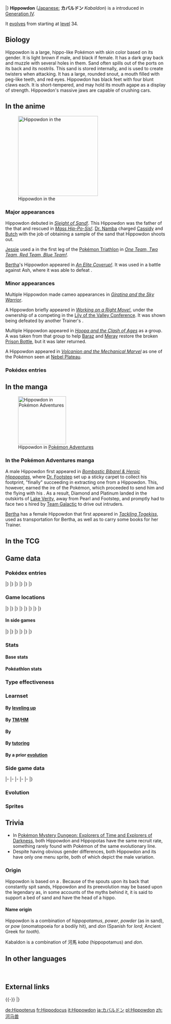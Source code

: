 {{PokémonPrevNext/Head|type=Ground}}
{{PokémonPrevNext/Pokémon|type=Ground|prevnum=449|prev=Hippopotas|nextnum=451|next=Skorupi}}
|}
{{Pokémon Infobox
|name=Hippowdon
|jname=カバルドン
|jtranslit=Kabarudon
|tmname=Kabaldon
|ndex=450
|sdex=123
|karea=Coastal
|kdex=049
|abrow=247
|obrow=284
|opbrow=104
|typebox=1
|type1=Ground
|category=Heavyweight
|height-ftin=6'07"
|height-m=2.0
|weight-lbs=661.4
|weight-kg=300.0
|abilityn=d
|ability1=Sand Stream
|abilityd=Sand Force
|egggroupn=1
|egggroup1=Field
|eggcycles=30
|evtotal=2
|evde=2
|expyield=184
|oldexp=198
|lv100exp=1,250,000
|gendercode=127
|color=Brown
|catchrate=60
|body=08
|pokefordex=hippowdon
|generation=4
|friendship-70
}}
'''Hippowdon''' ([[List of Japanese Pokémon names|Japanese:]] '''カバルドン''' ''Kabaldon'') is a {{type|Ground}} {{OBP|Pokémon|species}} introduced in [[Generation IV]].

It [[Evolution|evolve]]s from {{p|Hippopotas}} starting at [[level]] 34.

==Biology==
Hippowdon is a large, hippo-like Pokémon with skin color based on its gender. It is light brown if male, and black if female. It has a dark gray back and muzzle with several holes in them. Sand often spills out of the ports on its back and its nostrils. This sand is stored internally, and is used to create twisters when attacking. It has a large, rounded snout, a mouth filled with peg-like teeth, and red eyes. Hippowdon has black feet with four blunt claws each. It is short-tempered, and may hold its mouth agape as a display of strength. Hippowdon's massive jaws are capable of crushing cars.

==In the anime==
[[File:Bertha Hippowdon.png|thumb|left|250px|Hippowdon in the {{pkmn|anime}}]]
===Major appearances===
Hippowdon debuted in ''[[DP065|Sleight of Sand!]]''. This Hippowdon was the father of the {{DL|Recurring wild Pokémon in the anime|Hippopotas}} that {{Ash}} and {{ashfr}} rescued in [[DP044|''Mass Hip-Po-Sis!'']]. [[Dr. Namba]] charged [[Cassidy]] and [[Butch]] with the job of obtaining a sample of the sand that Hippowdon shoots out.

[[Jessie]] used a {{DL|List of Pokémon temporarily owned by the Team Rocket trio|Hippowdon}} in the first leg of the [[Pokémon Triathlon]] in ''[[DP091|One Team, Two Team, Red Team, Blue Team!]]''.

[[Bertha]]'s Hippowdon appeared in ''[[DP170|An Elite Coverup!]]''. It was used in a battle against Ash, where it was able to defeat {{AP|Torterra}}.

===Minor appearances===
Multiple Hippowdon made cameo appearances in ''[[M11|Giratina and the Sky Warrior]]''.

A Hippowdon briefly appeared in ''[[DP185|Working on a Right Move!]]'', under the ownership of a {{pkmn|Trainer}} competing in the [[Lily of the Valley Conference]]. It was shown being defeated by another Trainer's {{p|Tangrowth}}.

Multiple Hippowdon appeared in ''[[M18|Hoopa and the Clash of Ages]]'' as a group. A {{p|Hippopotas}} was taken from that group to help [[Baraz]] and [[Meray]] restore the broken [[Prison Bottle]], but it was later returned.

A Hippowdon appeared in ''[[M19|Volcanion and the Mechanical Marvel]]'' as one of the Pokémon seen at [[Nebel Plateau]].

===Pokédex entries===
{{Animedexheader|Sinnoh}}
{{Animedexbody|DP065|Hippowdon|Dawn's Pokédex|Hippowdon, the Heavyweight Pokémon. It creates an enormous {{m|Sandstorm|tornado of sand}} by blowing sand out of the holes in its body, and its mouth is over 6 feet in diameter.}}
{{Animedexbody|DP170|Hippowdon|Ash's Pokédex|Hippowdon, the Heavyweight Pokémon. A surprisingly fierce Pokémon, Hippowdon opens its giant mouth to intimidate adversaries.}}
{{Animedexfooter/Pokémon|''Diamond & Pearl''|Sinnoh}}

==In the manga==
[[File:Bertha Hippowdon Adventures.png|thumb|150px|Hippowdon in [[Pokémon Adventures]]]]
===In the Pokémon Adventures manga===
A {{pkmn2|wild}} male Hippowdon first appeared in ''[[PS361|Bombastic Bibarel & Heroic Hippopotas]]'', where [[Dr. Footstep]] set up a sticky carpet to collect his footprint, "finally" succeeding in extracting one from a Hippowdon. This, however, earned the ire of the Pokémon, which proceeded to send him and the {{adv|Diamond|three}} {{adv|Pearl|Sinnoh}} {{adv|Platinum|trainers}} flying with his {{m|Sand Tomb}}. As a result, Diamond and Platinum landed in the outskirts of [[Lake Verity]], away from Pearl and Footstep, and promptly had to face two {{tc|Super Nerd}}s hired by [[Team Galactic]] to drive out intruders.

[[Bertha]] has a female Hippowdon that first appeared in ''[[PS423|Tackling Togekiss]]'', used as transportation for Bertha, as well as to carry some books for her Trainer.

==In the TCG==
{{main|Hippowdon (TCG)}}

==Game data==
===Pokédex entries===
{{Dex/Header|type=Ground}}
{{Dex/NA|gen=IV}}
{{Dex/Gen|gen=IV}}
{{Dex/Entry1|v=Diamond|entry=It blasts internally stored sand from ports on its body to create a towering twister for attack.}}
{{Dex/Entry1|v=Pearl|entry=Its huge mouth is almost seven feet across. It has enough power to completely crush a car.}}
{{Dex/Entry1|v=Platinum|entry=Surprisingly quick to anger. It holds its mouth agape as a display of strength.}}
{{Dex/Entry2|v=HeartGold|v2=SoulSilver|entry=It brandishes its gaping mouth in a display of fearsome strength. It raises vast quantities of sand while attacking.}}
|}
|}
{{Dex/Gen|gen=V}}
{{Dex/Entry2|v=Black|v2=White|t=FFF|entry=Surprisingly quick to anger. It holds its mouth agape as a display of strength.}}
{{Dex/Entry2|v=Black 2|v2=White 2|t=FFF|entry=It is surprisingly quick to anger. It holds its mouth agape as a display of its strength.}}
|}
|}
{{Dex/Gen|gen=VI}}
{{Dex/Entry1|v=X|t=FFF|entry=It brandishes its gaping mouth in a display of fearsome strength. It raises vast quantities of sand while attacking.}}
{{Dex/Entry1|v=Y|entry=It blasts internally stored sand from ports on its body to create a towering twister for attack.}}
{{Dex/Entry1|v=Omega Ruby|t=fff|entry=It brandishes its gaping mouth in a display of fearsome strength. It raises vast quantities of sand while attacking.}}
{{Dex/Entry1|v=Alpha Sapphire|t=FFF|entry=It blasts internally stored sand from ports on its body to create a towering twister for attack.}}
|}
|}
{{Dex/Footer}}

===Game locations===
{{Availability/Header|type=Ground}}
{{Availability/NA|gen=IV}}
{{Availability/Gen|gen=IV}}
{{Availability/Entry2|v=Diamond|v2=Pearl|area={{rt|228|Sinnoh}}}}
{{Availability/Entry1|v=Platinum|area={{rt|228|Sinnoh}}}}
{{Availability/Entry2|v=HeartGold|v2=SoulSilver|area=[[Evolution|Evolve]] {{p|Hippopotas}}}}
|}
|}
{{Availability/Gen|gen=V}}
{{Availability/Entry2|v=Black|v2=White|t=fff|area=[[Evolution|Evolve]] {{p|Hippopotas}}}}
{{Availability/Entry2|v=Black 2|v2=White 2|t=fff|area=[[Desert Resort]] ([[Pokémon outbreak|Swarm]])}}
|}
|}
{{Availability/Gen|gen=VI}}
{{Availability/Entry2|v=X|v2=Y|t=fff|area=[[Evolution|Evolve]] {{p|Hippopotas}}}}
{{Availability/Entry2/None|v=Omega Ruby|v2=Alpha Sapphire|area=[[Trade]]}}
|}
|}
{{Availability/Gen|gen=VII}}
{{Availability/Entry2/None|v=Sun|v2=Moon|area=[[Trade]]}}
{{Availability/Entry2|v=Ultra Sun|v2=Ultra Moon|area=[[Ultra Space Wilds]] ({{DL|Ultra Space Wilds|Cave World}})}}
|}
|}
{{Availability/Footer}}

====In side games====
{{Availability/Header|type=Ground}}
{{Availability/NA|gen=IV}}
{{Availability/Gen|gen=IV}}
{{Availability/Entry2|v=MD Time|v2=MD Darkness|link=Pokémon Mystery Dungeon: Explorers of Time and Explorers of Darkness|area=[[Dark Crater]] (B1-B10)}}
{{Availability/Entry1|v=MD Sky|link=Pokémon Mystery Dungeon: Explorers of Sky|area=[[Dark Crater]] (B1-B10)}}
{{Availability/Entry1|v=Ranger: SoA|link=Pokémon Ranger: Shadows of Almia|color={{SoA color}}|area=[[Haruba Desert]]}}
{{Availability/Entry1|v=Rumble|color={{fire color}}|area=[[Bright Beach]] Advanced Mode B & S}}
<!--{{Availability/Entry1|v=MD Blazing|link=Pokémon Mystery Dungeon (WiiWare)|color={{fire color}}|area=}}-->
{{Availability/Entry1|v=Ranger: GS|link=Pokémon Ranger: Guardian Signs|color={{GS color}}|area=[[Layuda Island]], [[Thunder Temple]]}}
|}
|}
{{Availability/Gen|gen=V}}
{{Availability/Entry1|1|v=Rumble Blast|color={{fire color}}|area=Desert: [[Sunny Seashore]]}}
{{Availability/Entry1|1|v=Rumble U|color={{fire color}}|area=[[Magical Lake#In Need of Trees|Magical Lake: In Need of Trees]], [[Challenge Battle#Open Entry Battle Royale|Challenge Battle: Open Entry Battle Royale]]}}
|}
|}
{{Availability/Gen|gen=VI}}
{{Availability/Entry1|1|v=Battle Trozei|color={{defense color}}|area=[[Safari Jungle#Tuesday Stage 3|Safari Jungle: Stage 3]]{{dotw|Tu}}}}
{{Availability/Entry1|1|v=Shuffle|color={{beauty color}}|area=[[Pedra Valley|Pedra Valley: Stage 201]] <small>(Male)</small><br>[[Zaffiro Coast|Zaffiro Coast: Stage 616]] <small>(Male)</small><br>Event: [[Special Stages#Fifth release|''Pokémon Safari'']] <small>(Fifth release; Female)</small>}}
{{Availability/Entry1|1|v=Rumble World|color={{fire color}}|area=[[Fairy Land#Heat-Wave Desert|Fairy Land: Heat-Wave Desert]] <small>(Back Boss)</small>}}
|}
|}
{{Availability/Footer}}

===Stats===
====Base stats====
{{BaseStats
|type=Ground
|HP=108
|Attack=112
|Defense=118
|SpAtk=68
|SpDef=72
|Speed=47}}

====Pokéathlon stats====
{{Pokéthlon
|type=Ground
|Speed=1
|SpeedMax=2
|Power=4
|PowerMax=5
|Technique=2
|TechniqueMax=2
|Stamina=4
|StaminaMax=5
|Jump=2
|JumpMax=2
}}

===Type effectiveness===
{{TypeEffectiveness
|type1=Ground
|Normal=  100
|Fighting=100
|Flying=  100
|Poison=   50
|Ground=  100
|Rock=     50
|Bug=     100
|Ghost=   100
|Steel=   100
|Fire=    100
|Water=   200
|Grass=   200
|Electric=  0
|Psychic= 100
|Ice=     200
|Dragon=  100
|Dark=    100
|Fairy=   100
|notes=yes
|ground=yes
|newelectric=1}}

===Learnset===
====By [[Level|leveling up]]====
{{learnlist/levelh/7|Hippowdon|Ground|Ground|4}}
{{learnlist/level7|1|Ice Fang|Ice|Physical|65|95|15}}
{{learnlist/level7|1|Fire Fang|Fire|Physical|65|95|15}}
{{learnlist/level7|1|Thunder Fang|Electric|Physical|65|95|15}}
{{learnlist/level7|1|Tackle|Normal|Physical|40|100|35}}
{{learnlist/level7|1|Sand Attack|Ground|Status|&mdash;|100|15}}
{{learnlist/level7|1|Bite|Dark|Physical|60|100|25}}
{{learnlist/level7|1|Yawn|Normal|Status|&mdash;|&mdash;|10}}
{{learnlist/level7|7|Bite|Dark|Physical|60|100|25}}
{{learnlist/level7|13|Yawn|Normal|Status|&mdash;|&mdash;|10}}
{{learnlist/level7|19|Take Down|Normal|Physical|90|85|20}}
{{learnlist/level7|19|Dig|Ground|Physical|80|100|10||'''}}
{{learnlist/level7|25|Sand Tomb|Ground|Physical|35|85|15||'''}}
{{learnlist/level7|31|Crunch|Dark|Physical|80|100|15}}
{{learnlist/level7|40|Earthquake|Ground|Physical|100|100|10||'''}}
{{learnlist/level7|50|Double-Edge|Normal|Physical|120|100|15}}
{{learnlist/level7|60|Fissure|Ground|Physical|&mdash;|&mdash;|5}}
{{learnlist/levelf/7|Hippowdon|Ground|Ground|4}}

====By [[TM]]/[[HM]]====
{{learnlist/tmh/7|Hippowdon|Ground|Ground|4}}
{{learnlist/tm7|TM05|Roar|Normal|Status|&mdash;|&mdash;|20}}
{{learnlist/tm7|TM06|Toxic|Poison|Status|&mdash;|90|10}}
{{learnlist/tm7|TM10|Hidden Power|Normal|Special|60|100|15}}
{{learnlist/tm7|TM11|Sunny Day|Fire|Status|&mdash;|&mdash;|5}}
{{learnlist/tm7|TM15|Hyper Beam|Normal|Special|150|90|5}}
{{learnlist/tm7|TM17|Protect|Normal|Status|&mdash;|&mdash;|10}}
{{learnlist/tm7|TM21|Frustration|Normal|Physical|&mdash;|100|20}}
{{learnlist/tm7|TM26|Earthquake|Ground|Physical|100|100|10||'''}}
{{learnlist/tm7|TM27|Return|Normal|Physical|&mdash;|100|20}}
{{learnlist/tm7|TM32|Double Team|Normal|Status|&mdash;|&mdash;|15}}
{{learnlist/tm7|TM37|Sandstorm|Rock|Status|&mdash;|&mdash;|10}}
{{learnlist/tm7|TM39|Rock Tomb|Rock|Physical|60|95|15}}
{{learnlist/tm7|TM42|Facade|Normal|Physical|70|100|20}}
{{learnlist/tm7|TM44|Rest|Psychic|Status|&mdash;|&mdash;|10}}
{{learnlist/tm7|TM45|Attract|Normal|Status|&mdash;|100|15}}
{{learnlist/tm7|TM48|Round|Normal|Special|60|100|15}}
{{learnlist/tm7|TM68|Giga Impact|Normal|Physical|150|90|5}}
{{learnlist/tm7|TM71|Stone Edge|Rock|Physical|100|80|5}}
{{learnlist/tm7|TM78|Bulldoze|Ground|Physical|60|100|20||'''}}
{{learnlist/tm7|TM80|Rock Slide|Rock|Physical|75|90|10}}
{{learnlist/tm7|TM87|Swagger|Normal|Status|&mdash;|85|15}}
{{learnlist/tm7|TM88|Sleep Talk|Normal|Status|&mdash;|&mdash;|10}}
{{learnlist/tm7|TM90|Substitute|Normal|Status|&mdash;|&mdash;|10}}
{{learnlist/tm7|TM100|Confide|Normal|Status|&mdash;|&mdash;|20}}
{{learnlist/tmf/7|Hippowdon|Ground|Ground|4}}

====By {{pkmn|breeding}}====
{{learnlist/breedh/7|Hippowdon|Ground|Ground|4}}
{{learnlist/breed7|{{MSP|206|Dunsparce}}{{MSP|324|Torkoal}}{{MSP|363|Spheal}}{{MSP|364|Sealeo}}{{MSP|365|Walrein}}{{MSP|432|Purugly}}<br>{{MSP|650|Chespin}}{{MSP|651|Quilladin}}{{MSP|652|Chesnaught}}{{MSP|674|Pancham}}{{MSP|675|Pangoro}}|Body Slam|Normal|Physical|85|100|15}}
{{learnlist/breed7|{{MSP|322|Numel}}{{MSP|323|Camerupt}}{{MSP|324|Torkoal}}{{MSP|399|Bidoof}}{{MSP|400|Bibarel}}|Curse|Ghost|Status|&mdash;|&mdash;|10}}
{{learnlist/breed7|{{MSP|335|Zangoose}}{{MSP|461|Weavile}}{{MSP|501|Oshawott}}{{MSP|502|Dewott}}{{MSP|503|Samurott}}{{MSP|626|Bouffalant}}|Revenge|Fighting|Physical|60|100|10}}
{{learnlist/breed7|{{MSP|027|Sandshrew}}{{MSP|028|Sandslash}}{{MSP|051|Dugtrio}}{{MSP|051A|Dugtrio}}{{MSP|449|Hippopotas}}{{MSP|450|Hippowdon}}<br>{{MSP|551|Sandile}}{{MSP|552|Krokorok}}{{MSP|553|Krookodile}}|Sand Tomb|Ground|Physical|35|85|15||'''}}
{{learnlist/breed7|{{MSP|287|Slakoth}}{{MSP|289|Slaking}}{{MSP|390|Chimchar}}{{MSP|391|Monferno}}|Slack Off|Normal|Status|&mdash;|&mdash;|10}}
{{learnlist/breed7|{{MSP|293|Whismur}}{{MSP|294|Loudred}}{{MSP|295|Exploud}}|Sleep Talk|Normal|Status|&mdash;|&mdash;|10}}
{{learnlist/breed7|{{MSP|023|Ekans}}{{MSP|024|Arbok}}{{MSP|303|Mawile}}{{MSP|631|Heatmor}}{{MSP|775|Komala}}|Spit Up|Normal|Special|&mdash;|100|10}}
{{learnlist/breed7|{{MSP|023|Ekans}}{{MSP|024|Arbok}}{{MSP|303|Mawile}}{{MSP|631|Heatmor}}{{MSP|775|Komala}}|Stockpile|Normal|Status|&mdash;|&mdash;|20}}
{{learnlist/breed7|{{MSP|023|Ekans}}{{MSP|024|Arbok}}{{MSP|303|Mawile}}{{MSP|631|Heatmor}}{{MSP|775|Komala}}|Swallow|Normal|Status|&mdash;|&mdash;|10}}
{{learnlist/breed7|{{MSP|275|Shiftry}}|Whirlwind|Normal|Status|&mdash;|&mdash;|20}}
{{learnlist/breedf/7|Hippowdon|Ground|Ground|4}}

====By [[Move Tutor|tutoring]]====
{{learnlist/tutorh/7|Hippowdon|Ground|Ground|4}}
{{learnlist/tutor7|Earth Power|Ground|Special|90|100|10||'''|no|yes}}
{{learnlist/tutor7|Iron Head|Steel|Physical|80|100|15|||no|yes}}
{{learnlist/tutor7|Iron Tail|Steel|Physical|100|75|15|||no|yes}}
{{learnlist/tutor7|Snore|Normal|Special|50|100|15|||no|yes}}
{{learnlist/tutor7|Stealth Rock|Rock|Status|—|—|20|||no|yes}}
{{learnlist/tutor7|Stomping Tantrum|Ground|Physical|75|100|10||'''|no|yes}}
{{learnlist/tutor7|Superpower|Fighting|Physical|120|100|5|||no|yes}}
{{learnlist/tutor7|Water Pulse|Water|Special|60|100|20|||no|yes}}
{{learnlist/tutorf/7|Hippowdon|Ground|Ground|4}}

====By a prior [[evolution]]====
{{learnlist/prevoh/7|Hippowdon|Ground|Ground|4}}
{{learnlist/prevo7null}}
{{learnlist/prevof/7|Hippowdon|Ground|Ground|4}}

===Side game data===
{{Spindata/Head|type=Ground}}
{{Spindata/MDTDS|col=6|type=Ground|ndex=450
|body=1
|rate=8.2
|IQ=E
}}
|-
{{Spindata/Ranger SoA|col=6|type=Ground
|group=Ground
|assist=Ground
|field=Sand Fill
|fieldpower=-
|browser=It triggers {{m|Earthquake|tremors}} and opens {{m|fissure}}s in the ground. It also spits hunks of sand.
}}
|-
{{Spindata/Ranger GS|col=6|type=Ground
|group=Ground
|assist=Ground
|field=Crush
|fieldpower=4
|browser=It triggers tremors to attack.
}}
|-
{{Spindata/Rumble|col=3|type=Ground
|att=3
|def=4
|speed=3
}}
{{Spindata/RumbleBlast|col=3|type=Ground
|att=3
|def=4
|speed=3
}}
|-
{{Spindata/Battle Trozei|col=6|type=Ground|ndex=450
|power=2
}}
|-
{{Spindata/Shuffle|col=3|type=Ground|ndex=450|num=192
|min=60
|max=105
|raisemaxlevel=5
|skill=Last-Ditch Effort
|skilldesc=Increases damage when things are looking desperate.
|swapper=Non Stop+
}}
{{Spindata/Shuffle|col=3|type=Ground|ndex=450F|num=192
|min=60
|max=105
|raisemaxlevel=5
|skill=Final Effort
|skilldesc=Deals a ton of damage when there are no more moves left.
}}
|}

===Evolution===
{{Evobox-2
|type1=Ground
|pictype=art
|no1=449
|name1=Hippopotas
|type1-1=Ground
|evo1={{bag|Rare Candy}}<br>{{color2|000|Level|Level 34}}
|no2=450
|name2=Hippowdon
|type1-2=Ground}}

===Sprites===
{{Spritebox/Header|type=Ground}}
{{Spritebox/NA|gen=IV}}
{{Spritebox/4/Gender|ndex=450}}
{{Spritebox/5/Gender|ndex=450}}
{{Spritebox/6/Gender|ndex=450}}
{{Spritebox/7/Gender|ndex=450}}
{{Spritebox/Footer|450|Hippowdon}}

==Trivia==
* In [[Pokémon Mystery Dungeon: Explorers of Time and Explorers of Darkness]], both Hippowdon and Hippopotas have the same recruit rate, something rarely found with Pokémon of the same evolutionary line.
* Despite having obvious gender differences, both Hippowdon and its {{p|Hippopotas|pre-evolution}} have only one menu sprite, both of which depict the male variation.

===Origin===
Hippowdon is based on a {{wp|hippopotamus}}. Because of the spouts upon its back that constantly spit sands, Hippowdon and its preevolution may be based upon the legendary {{wp|Bahamut}} as, in some accounts of the myths behind it, it is said to support a bed of sand and have the head of a hippo.

====Name origin====
Hippowdon is a combination of ''hippopotamus'', ''power'', ''powder'' (as in sand), or ''pow'' (onomatopoeia for a bodily hit), and ''don'' (Spanish for ''lord''; Ancient Greek for ''tooth'').

Kabaldon is a combination of 河馬 ''kaba'' (hippopotamus) and ''don''.

==In other languages==
{{Other languages|type=Ground|type2=Ground
|ja=カバルドン ''Kabaldon''|jameaning=From 河馬 ''kaba'' (hippopotamus) and ''don'' (Spanish for lord; Ancient Greek for tooth)
|de=Hippoterus|demeaning=From ''hippopotamus''
|fr=Hippodocus|frmeaning=From ''hippopotamus'' and ''diplodocus''
|es=Hippowdon|esmeaning=Same as English name
|it=Hippowdon|itmeaning=Same as English name
|ko=하마돈 ''Hamadon''|komeaning=From {{tt|하마 ''hama''|hippopotamus}} and ''don'' (Spanish for lord; Ancient Greek for tooth)
|zh_cmn=河馬獸 ''Hé Mǎ Shòu''|zh_cmnmeaning=Literally "Hippopotamus beast".
}}
<br clear="left">

==External links==

{{-}}
{{PokémonPrevNext/Head|type=Ground}}
{{PokémonPrevNext/Pokémon|type=Ground|prevnum=449|prev=Hippopotas|nextnum=451|next=Skorupi}}
|}
{{Project Pokédex notice}}

[[de:Hippoterus]]
[[fr:Hippodocus]]
[[it:Hippowdon]]
[[ja:カバルドン]]
[[pl:Hippowdon]]
[[zh:河马兽]]